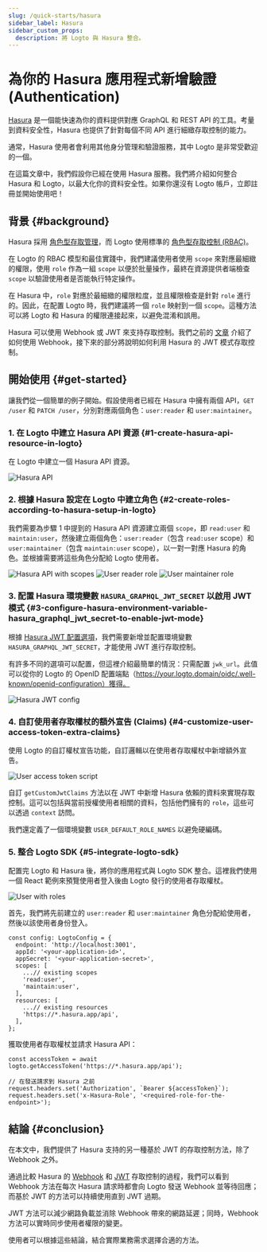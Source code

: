 ```yaml
---
slug: /quick-starts/hasura
sidebar_label: Hasura
sidebar_custom_props:
  description: 將 Logto 與 Hasura 整合。
---
```


# 為你的 Hasura 應用程式新增驗證 (Authentication)

[Hasura](https://hasura.io/) 是一個能快速為你的資料提供對應 GraphQL 和 REST API 的工具。考量到資料安全性，Hasura 也提供了針對每個不同 API 進行細緻存取控制的能力。

通常，Hasura 使用者會利用其他身分管理和驗證服務，其中 Logto 是非常受歡迎的一個。

在這篇文章中，我們假設你已經在使用 Hasura 服務。我們將介紹如何整合 Hasura 和 Logto，以最大化你的資料安全性。如果你還沒有 Logto 帳戶，立即註冊並開始使用吧！

## 背景 \{#background}

Hasura 採用 [角色型存取管理](https://hasura.io/docs/latest/auth/overview/)，而 Logto 使用標準的 [角色型存取控制 (RBAC)](/authorization/role-based-access-control)。

在 Logto 的 RBAC 模型和最佳實踐中，我們建議使用者使用 `scope` 來對應最細緻的權限，使用 `role` 作為一組 `scope` 以便於批量操作，最終在資源提供者端檢查 `scope` 以驗證使用者是否能執行特定操作。

在 Hasura 中，`role` 對應於最細緻的權限粒度，並且權限檢查是針對 `role` 進行的。因此，在配置 Logto 時，我們建議將一個 `role` 映射到一個 `scope`。這種方法可以將 Logto 和 Hasura 的權限連接起來，以避免混淆和誤用。

Hasura 可以使用 Webhook 或 JWT 來支持存取控制。我們之前的 [文章](https://blog.logto.io/logto-x-hasura) 介紹了如何使用 Webhook，接下來的部分將說明如何利用 Hasura 的 JWT 模式存取控制。

## 開始使用 \{#get-started}

讓我們從一個簡單的例子開始。假設使用者已經在 Hasura 中擁有兩個 API，`GET /user` 和 `PATCH /user`，分別對應兩個角色：`user:reader` 和 `user:maintainer`。

### 1. 在 Logto 中建立 Hasura API 資源 \{#1-create-hasura-api-resource-in-logto}

在 Logto 中建立一個 Hasura API 資源。

<img src="/img/assets/hasura-api.webp" alt="Hasura API" />

### 2. 根據 Hasura 設定在 Logto 中建立角色 \{#2-create-roles-according-to-hasura-setup-in-logto}

我們需要為步驟 1 中提到的 Hasura API 資源建立兩個 `scope`，即 `read:user` 和 `maintain:user`，然後建立兩個角色：`user:reader`（包含 `read:user` scope）和 `user:maintainer`（包含 `maintain:user` scope），以一對一對應 Hasura 的角色。並根據需要將這些角色分配給 Logto 使用者。

<img src="/img/assets/hasura-api-with-scopes.webp" alt="Hasura API with scopes" />

<img src="/img/assets/user-reader-role.webp" alt="User reader role" />

<img src="/img/assets/user-maintainer-role.webp" alt="User maintainer role" />

### 3. 配置 Hasura 環境變數 `HASURA_GRAPHQL_JWT_SECRET` 以啟用 JWT 模式 \{#3-configure-hasura-environment-variable-hasura_graphql_jwt_secret-to-enable-jwt-mode}

根據 [Hasura JWT 配置選項](https://hasura.io/docs/latest/auth/authentication/jwt/#hasura-jwt-configuration-options)，我們需要新增並配置環境變數 `HASURA_GRAPHQL_JWT_SECRET`，才能使用 JWT 進行存取控制。

有許多不同的選項可以配置，但這裡介紹最簡單的情況：只需配置 `jwk_url`。此值可以從你的 Logto 的 OpenID 配置端點（https://your.logto.domain/oidc/.well-known/openid-configuration）獲得。

<img src="/img/assets/hasura-jwt-config.webp" alt="Hasura JWT config" />

### 4. 自訂使用者存取權杖的額外宣告 (Claims) \{#4-customize-user-access-token-extra-claims}

使用 Logto 的自訂權杖宣告功能，自訂邏輯以在使用者存取權杖中新增額外宣告。

<img src="/img/assets/user-access-token-script.webp" alt="User access token script" />

自訂 `getCustomJwtClaims` 方法以在 JWT 中新增 Hasura 依賴的資料來實現存取控制。這可以包括與當前授權使用者相關的資料，包括他們擁有的 `role`，這些可以透過 `context` 訪問。

我們還定義了一個環境變數 `USER_DEFAULT_ROLE_NAMES` 以避免硬編碼。

### 5. 整合 Logto SDK \{#5-integrate-logto-sdk}

配置完 Logto 和 Hasura 後，將你的應用程式與 Logto SDK 整合。這裡我們使用一個 React 範例來預覽使用者登入後由 Logto 發行的使用者存取權杖。

<img src="/img/assets/user-with-roles.webp" alt="User with roles" />

首先，我們將先前建立的 `user:reader` 和 `user:maintainer` 角色分配給使用者，然後以該使用者身份登入。

```tsx
const config: LogtoConfig = {
  endpoint: 'http://localhost:3001',
  appId: '<your-application-id>',
  appSecret: '<your-application-secret>',
  scopes: [
    ...// existing scopes
    'read:user',
    'maintain:user',
  ],
  resources: [
    ...// existing resources
    'https://*.hasura.app/api',
  ],
};
```

獲取使用者存取權杖並請求 Hasura API：

```tsx
const accessToken = await logto.getAccessToken('https://*.hasura.app/api');

// 在發送請求到 Hasura 之前
request.headers.set('Authorization', `Bearer ${accessToken}`);
request.headers.set('x-Hasura-Role', '<required-role-for-the-endpoint>');
```

## 結論 \{#conclusion}

在本文中，我們提供了 Hasura 支持的另一種基於 JWT 的存取控制方法，除了 Webhook 之外。

通過比較 Hasura 的 [Webhook](https://hasura.io/docs/latest/auth/authentication/webhook/) 和 [JWT](https://hasura.io/docs/latest/auth/authentication/jwt/) 存取控制的過程，我們可以看到 Webhook 方法在每次 Hasura 請求時都會向 Logto 發送 Webhook 並等待回應；而基於 JWT 的方法可以持續使用直到 JWT 過期。

JWT 方法可以減少網路負載並消除 Webhook 帶來的網路延遲；同時，Webhook 方法可以實時同步使用者權限的變更。

使用者可以根據這些結論，結合實際業務需求選擇合適的方法。
